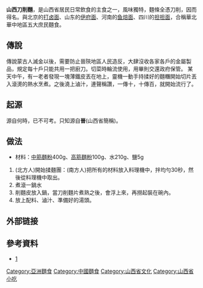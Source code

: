 
'''山西刀削麵'''，是山西省居民日常飲食的主食之一，風味獨特，麵條全憑刀削，因而得名。與北京的[[打卤面|打卤面]]、山东的[[伊府面|伊府面]]、河南的[[鱼焙面|鱼焙面]]、四川的[[担担面|担担面]]，合稱華北華中地區五大庶民麵食。

==傳說==
傳說蒙古人滅金以後，需要防止晉陝地區人民造反，大肆沒收各家各戶的金屬製品，規定每十戶只能共用一把廚刀。切菜時輪流使用，用畢則交還政府保管。
某天中午，有一老者發現一塊薄鐵皮丟在地上，靈機一動手持揉好的麵糰開始切片丟入滾燙的熱水烹煮。之後澆上滷汁，連聲稱讚，一傳十，十傳百，就開始流行了。

==起源==
源自何時，已不可考。只知源自'''晉'''(山西省簡稱)。

==做法==
*材料：[[中筋麵粉|中筋麵粉]]400g、[[高筋麵粉|高筋麵粉]]100g、水210g、鹽5g

# (北方人)開始揉麵團：(南方人)把所有的材料放入料理機中，拌均勻30秒，然後從料理機中取出。
# 煮滾一鍋水
# 削麵皮放入鍋，當刀削麵片煮熟之後，會浮上來，再撈起裝在碗內。
# 放上配料、滷汁、準備好的湯頭。

== 外部链接 ==


==參考資料==
<div class="references-small">
<references />
</div>
*[https://web.archive.org/web/20131214072412/http://xiyou.cntv.cn/v-eeab4370-e7f6-11e0-b474-a4badb4689bc.html]

[[Category:亞洲麵食|Category:亞洲麵食]]
[[Category:中國麵食|Category:中國麵食]]
[[Category:山西省文化|Category:山西省文化]]
[[Category:山西省小吃|Category:山西省小吃]]